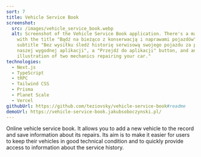 ```yaml
---
sort: 7
title: Vehicle Service Book
screenshot:
  src: /images/vehicle_service_book.webp
  alt: Screenshot of the Vehicle Service Book application. There's a main section
    with the title "Bądź na bieżąco z konserwacją i naprawami pojazdów", a
    subtitle "Bez wysiłku śledź historię serwisową swojego pojazdu za pomocą
    naszej wygodnej aplikacji", a "Przejdź do aplikacji" button, and an
    illustration of two mechanics repairing your car."
technologies:
  - Next.js
  - TypeScript
  - tRPC
  - Tailwind CSS
  - Prisma
  - Planet Scale
  - Vercel
githubUrl: https://github.com/teziovsky/vehicle-service-book#readme
demoUrl: https://vehicle-service-book.jakubsoboczynski.pl/
---
```


Online vehicle service book. It allows you to add a new vehicle to the record and save information about its repairs. Its aim is to make it easier for users to keep their vehicles in good technical condition and to quickly provide access to information about the service history.
